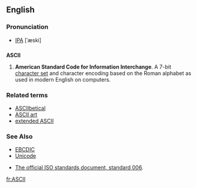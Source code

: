 ==English==
===Pronunciation===
* [[IPA]] [ˈæski]

==={{acronym}}===
'''ASCII'''

# {{computing}} '''American Standard Code for Information Interchange'''. A 7-bit [[character set]] and character encoding based on the Roman alphabet as used in modern English on computers.

===Related terms===
*[[ASCIIbetical]]
*[[ASCII art]]
*[[extended ASCII]]

===See Also===
*[[EBCDIC]]
*[[Unicode]]

*[http://www.itscj.ipsj.or.jp/ISO-IR/006.pdf The official ISO standards document, standard 006].

[[fr:ASCII]]
